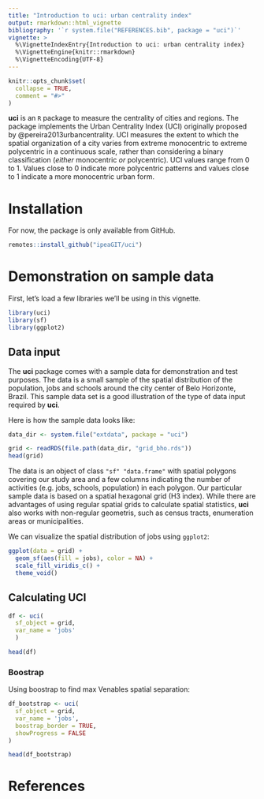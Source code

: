 ```yaml
---
title: "Introduction to uci: urban centrality index"
output: rmarkdown::html_vignette
bibliography: '`r system.file("REFERENCES.bib", package = "uci")`'
vignette: >
  %\VignetteIndexEntry{Introduction to uci: urban centrality index} 
  %\VignetteEngine{knitr::rmarkdown} 
  %\VignetteEncoding{UTF-8}
---
```


```r
knitr::opts_chunk$set(
  collapse = TRUE,
  comment = "#>"
)
```

**uci** is an `R` package to measure the centrality of cities and regions. The package implements the Urban Centrality Index (UCI) originally proposed by @pereira2013urbancentrality. UCI measures the extent to which the spatial organization of a city varies from extreme monocentric to extreme polycentric in a continuous scale, rather than considering a binary classification (*either* monocentric *or* polycentric). UCI values range from 0 to 1. Values close to 0 indicate more polycentric patterns and values close to 1 indicate a more monocentric urban form.


# Installation

For now, the package is only available from GitHub.

```r
remotes::install_github("ipeaGIT/uci")

```



# Demonstration on sample data

First, let's load a few libraries we'll be using in this vignette.

```r
library(uci)
library(sf)
library(ggplot2)
```

## Data input

The **uci** package comes with a sample data for demonstration and test purposes. The data is a small sample of the spatial distribution of the population, jobs and schools around the city center of Belo Horizonte, Brazil. This sample data set is a good illustration of the type of data input required by **uci**.

Here is how the sample data looks like:

```r
data_dir <- system.file("extdata", package = "uci")

grid <- readRDS(file.path(data_dir, "grid_bho.rds"))
head(grid)
```
The data is an object of class `"sf" "data.frame"` with spatial polygons covering our study area and a few columns indicating the number of activities (e.g. jobs, schools, population) in each polygon. Our particular sample data is based on a spatial hexagonal grid (H3 index). While there are advantages of using regular spatial grids to calculate spatial statistics, **uci** also works with non-regular geometris, such as census tracts, enumeration areas or municipalities.

We can visualize the spatial distribution of jobs using `ggplot2`:

```r

ggplot(data = grid) +
  geom_sf(aes(fill = jobs), color = NA) +
  scale_fill_viridis_c() +
  theme_void()

```

## Calculating UCI


```r
df <- uci(
  sf_object = grid,
  var_name = 'jobs'
  )

head(df)
```

### Boostrap

Using boostrap to find max Venables spatial separation:

```r
df_bootstrap <- uci(
  sf_object = grid,
  var_name = 'jobs',
  boostrap_border = TRUE,
  showProgress = FALSE
)

head(df_bootstrap)
```

# References
